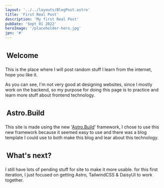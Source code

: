 ```yaml
---
layout: '../../layouts/BlogPost.astro'
title: 'First Real Post'
description: 'My first Real Post'
pubDate: 'Sept 01 2022'
heroImage: '/placeholder-hero.jpg'
jpn: '#'
---
```


<h2 style="font-size:1.6em;padding:4px;">Welcome</h2>

This is the place where I will post random stuff I learn from the internet, hope you like it.

As you can see, I'm not very good at designing websites, since I mostly work on the backend, so my purpose for doing this page is to practice
and learn more stuff about frontend technology.

<h2 style="font-size:1.6em;padding:4px;">Astro.Build</h2>

This site is made using the new '<a href="#">Astro.Build</a>' framework, I chose to use this new framework because it seemed easy to use and there
was a blog template I could use to both make this blog and lear about this technology.


<h2 style="font-size:1.6em;padding:4px;">What's next?</h2>

I still have lots of pending stuff for site to make it more usable. for this first iteration, I just focused on getting Astro, TailwindCSS & DaisyUI to
work together.